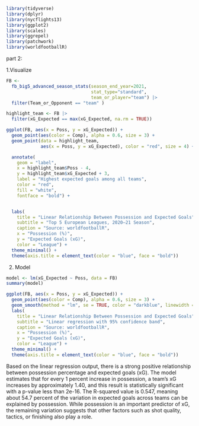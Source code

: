 ```r
library(tidyverse)
library(dplyr)
library(nycflights13)
library(ggplot2)
library(scales)
library(ggrepel)
library(patchwork)
library(worldfootballR)
```

part 2:

1.Visualize

```r
FB <- 
  fb_big5_advanced_season_stats(season_end_year=2021,
                                stat_type="standard",
                                team_or_player="team") |> 
  filter(Team_or_Opponent == "team" )
```

```r
highlight_team <- FB |> 
  filter(xG_Expected == max(xG_Expected, na.rm = TRUE))

ggplot(FB, aes(x = Poss, y = xG_Expected)) +
  geom_point(aes(color = Comp), alpha = 0.6, size = 3) +
  geom_point(data = highlight_team, 
             aes(x = Poss, y = xG_Expected), color = "red", size = 4) +

  annotate(
    geom = "label",
    x = highlight_team$Poss - 4,
    y = highlight_team$xG_Expected + 3,
    label = "Highest expected goals among all teams",
    color = "red",
    fill = "white",
    fontface = "bold") +


  labs(
    title = "Linear Relationship Between Possession and Expected Goals",
    subtitle = "Top 5 European Leagues, 2020–21 Season",
    caption = "Source: worldfootballR",
    x = "Possession (%)",
    y = "Expected Goals (xG)",
    color = "League") +
  theme_minimal() +
  theme(axis.title = element_text(color = "blue", face = "bold"))
```

\newpage

2.  Model

```r
model <- lm(xG_Expected ~ Poss, data = FB)
summary(model)

ggplot(FB, aes(x = Poss, y = xG_Expected)) +
  geom_point(aes(color = Comp), alpha = 0.6, size = 3) +
  geom_smooth(method = "lm", se = TRUE, color = "darkblue", linewidth = 1) +
  labs(
    title = "Linear Relationship Between Possession and Expected Goals",
    subtitle = "Linear regression with 95% confidence band",
    caption = "Source: worldfootballR",
    x = "Possession (%)",
    y = "Expected Goals (xG)",
    color = "League") +
  theme_minimal() +
  theme(axis.title = element_text(color = "blue", face = "bold"))
```

Based on the linear regression output, there is a strong positive relationship between possession percentage and expected goals (xG). The model estimates that for every 1 percent increase in possession, a team’s xG increases by approximately 1.40, and this result is statistically significant with a p-value less than 2e-16. The R-squared value is 0.547, meaning about 54.7 percent of the variation in expected goals across teams can be explained by possession. While possession is an important predictor of xG, the remaining variation suggests that other factors such as shot quality, tactics, or finishing also play a role.
